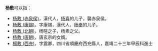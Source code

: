 '''杨敷'''可以指：
* [[杨敷_(赤泉侯)|杨敷 (赤泉侯)]]，漢代人，[[杨喜|杨喜]]的儿子，襲赤泉侯。
* [[杨敷_(康锡)|杨敷 (康锡)]]，字康锡，漢代人，[[杨奉|杨奉]]的儿子。
* [[杨敷_(北朝)|杨敷 (北朝)]]，杨暄之子，杨素之父。
* [[杨敷_(唐朝)|杨敷 (唐朝)]]，唐玄宗的女婿。
* [[楊敷_(西充)|楊敷 (西充)]]，字震卿，四川省順慶府西充縣人，嘉靖二十三年甲辰科進士

{{disambig|Cat=二字杨姓人名消歧义|F}}